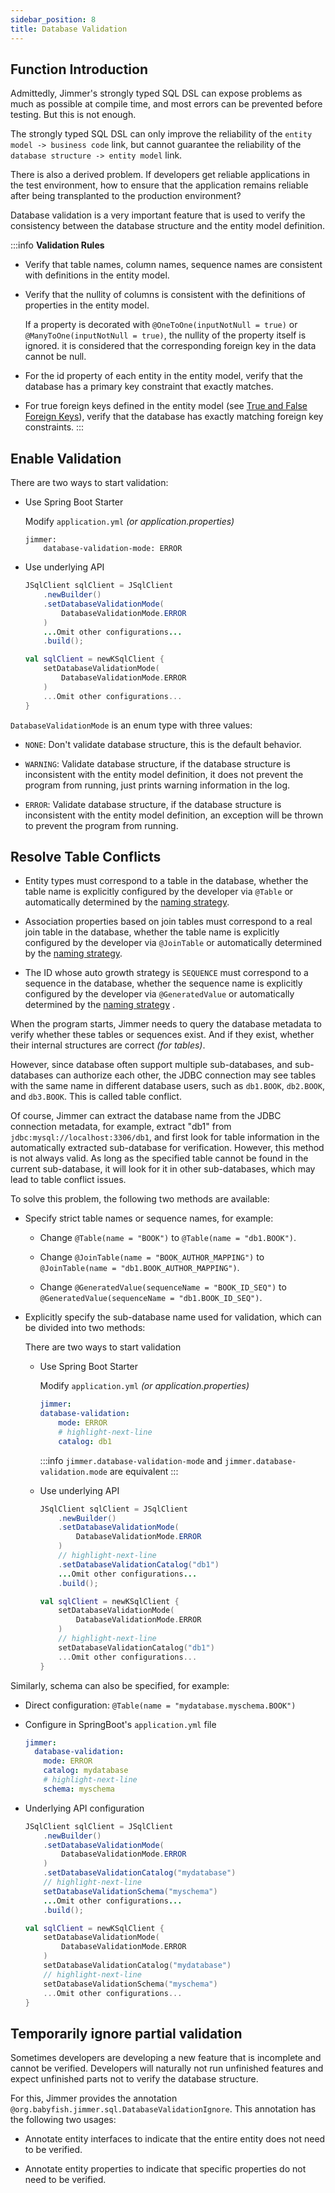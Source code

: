 ```yaml
---
sidebar_position: 8  
title: Database Validation
---
```



## Function Introduction

Admittedly, Jimmer's strongly typed SQL DSL can expose problems as much as possible at compile time, and most errors can be prevented before testing. But this is not enough.

The strongly typed SQL DSL can only improve the reliability of the `entity model -> business code` link, but cannot guarantee the reliability of the `database structure -> entity model` link.

There is also a derived problem. If developers get reliable applications in the test environment, how to ensure that the application remains reliable after being transplanted to the production environment?

Database validation is a very important feature that is used to verify the consistency between the database structure and the entity model definition.

:::info 
**Validation Rules**

-   Verify that table names, column names, sequence names are consistent with definitions in the entity model.

-   Verify that the nullity of columns is consistent with the definitions of properties in the entity model. 

    If a property is decorated with `@OneToOne(inputNotNull = true)` or `@ManyToOne(inputNotNull = true)`, 
    the nullity of the property itself is ignored. it is considered that the corresponding foreign key in the data cannot be null.

-   For the id property of each entity in the entity model, verify that the database has a primary key constraint that exactly matches.

-   For true foreign keys defined in the entity model (see [True and False Foreign Keys](../mapping/base/foreignkey)), verify that the database has exactly matching foreign key constraints.
:::

## Enable Validation

There are two ways to start validation:

-   Use Spring Boot Starter

    Modify `application.yml` *(or application.properties)*

    ```
    jimmer:
        database-validation-mode: ERROR 
    ```

-   Use underlying API

    <Tabs groupId="language">
    <TabItem value="java" label="Java">

    ```java
    JSqlClient sqlClient = JSqlClient
        .newBuilder()
        .setDatabaseValidationMode(
            DatabaseValidationMode.ERROR
        )
        ...Omit other configurations...
        .build();
    ```

    </TabItem>
    <TabItem value="kotlin" label="Kotlin">

    ```kotlin
    val sqlClient = newKSqlClient {
        setDatabaseValidationMode(
            DatabaseValidationMode.ERROR
        )
        ...Omit other configurations...
    }
    ```

    </TabItem>
    </Tabs>

`DatabaseValidationMode` is an enum type with three values:

-   `NONE`: Don't validate database structure, this is the default behavior.

-   `WARNING`: Validate database structure, if the database structure is inconsistent with the entity model definition, it does not prevent the program from running, just prints warning information in the log.

-   `ERROR`: Validate database structure, if the database structure is inconsistent with the entity model definition, an exception will be thrown to prevent the program from running.

## Resolve Table Conflicts

-   Entity types must correspond to a table in the database, whether the table name is explicitly configured by the developer via `@Table` or automatically determined by the [naming strategy](../mapping/base/naming-strategy). 

-   Association properties based on join tables must correspond to a real join table in the database, whether the table name is explicitly configured by the developer via `@JoinTable` or automatically determined by the [naming strategy](../mapping/base/naming-strategy).

-   The ID whose auto growth strategy is `SEQUENCE` must correspond to a sequence in the database, whether the sequence name is explicitly configured by the developer via `@GeneratedValue` or automatically determined by the [naming strategy](../mapping/base/naming-strategy) .

When the program starts, Jimmer needs to query the database metadata to verify whether these tables or sequences exist. And if they exist, whether their internal structures are correct *(for tables)*.

However, since database often support multiple sub-databases, and sub-databases can authorize each other, the JDBC connection may see tables with the same name in different database users, such as `db1.BOOK`, `db2.BOOK`, and `db3.BOOK`. This is called table conflict.

Of course, Jimmer can extract the database name from the JDBC connection metadata, for example, extract "db1" from `jdbc:mysql://localhost:3306/db1`, and first look for table information in the automatically extracted sub-database for verification.
However, this method is not always valid. As long as the specified table cannot be found in the current sub-database, it will look for it in other sub-databases, which may lead to table conflict issues.

To solve this problem, the following two methods are available:

-   Specify strict table names or sequence names, for example:

    -   Change `@Table(name = "BOOK")` to `@Table(name = "db1.BOOK")`.

    -   Change `@JoinTable(name = "BOOK_AUTHOR_MAPPING")` to `@JoinTable(name = "db1.BOOK_AUTHOR_MAPPING")`.

    -   Change `@GeneratedValue(sequenceName = "BOOK_ID_SEQ")` to `@GeneratedValue(sequenceName = "db1.BOOK_ID_SEQ")`.

-   Explicitly specify the sub-database name used for validation, which can be divided into two methods:

    There are two ways to start validation

    -   Use Spring Boot Starter

        Modify `application.yml` *(or application.properties)*

        ```yaml
        jimmer:
        database-validation:
            mode: ERROR
            # highlight-next-line  
            catalog: db1
        ```

        :::info
        `jimmer.database-validation-mode` and `jimmer.database-validation.mode` are equivalent
        :::

    -   Use underlying API

        <Tabs groupId="language">
        <TabItem value="java" label="Java">

        ```java
        JSqlClient sqlClient = JSqlClient
            .newBuilder()
            .setDatabaseValidationMode(
                DatabaseValidationMode.ERROR
            )
            // highlight-next-line
            .setDatabaseValidationCatalog("db1")
            ...Omit other configurations...
            .build();
        ```

        </TabItem>
        <TabItem value="kotlin" label="Kotlin">

        ```kotlin
        val sqlClient = newKSqlClient {
            setDatabaseValidationMode(
                DatabaseValidationMode.ERROR
            )
            // highlight-next-line
            setDatabaseValidationCatalog("db1")
            ...Omit other configurations...
        }
        ```

        </TabItem>
        </Tabs>

Similarly, schema can also be specified, for example:

-   Direct configuration: `@Table(name = "mydatabase.myschema.BOOK")` 

-   Configure in SpringBoot's `application.yml` file

    ```yaml    
    jimmer:
      database-validation:
        mode: ERROR
        catalog: mydatabase
        # highlight-next-line
        schema: myschema
    ```

-   Underlying API configuration

    <Tabs groupId="language">
    <TabItem value="java" label="Java">

    ```java
    JSqlClient sqlClient = JSqlClient
        .newBuilder()
        .setDatabaseValidationMode(
            DatabaseValidationMode.ERROR
        )
        .setDatabaseValidationCatalog("mydatabase")
        // highlight-next-line
        setDatabaseValidationSchema("myschema")
        ...Omit other configurations...
        .build();
    ```

    </TabItem>
    <TabItem value="kotlin" label="Kotlin">

    ```kotlin
    val sqlClient = newKSqlClient {
        setDatabaseValidationMode(
            DatabaseValidationMode.ERROR
        )
        setDatabaseValidationCatalog("mydatabase")
        // highlight-next-line
        setDatabaseValidationSchema("myschema")
        ...Omit other configurations...
    }
    ```

    </TabItem>
    </Tabs>

## Temporarily ignore partial validation

Sometimes developers are developing a new feature that is incomplete and cannot be verified. Developers will naturally not run unfinished features and expect unfinished parts not to verify the database structure.

For this, Jimmer provides the annotation `@org.babyfish.jimmer.sql.DatabaseValidationIgnore`. This annotation has the following two usages:

-   Annotate entity interfaces to indicate that the entire entity does not need to be verified.

-   Annotate entity properties to indicate that specific properties do not need to be verified.
